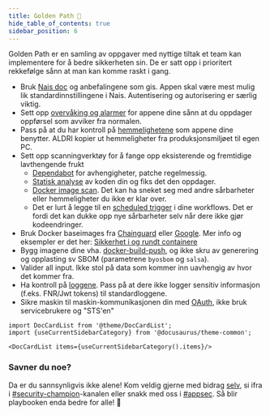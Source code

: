 ```yaml
---
title: Golden Path 📣
hide_table_of_contents: true
sidebar_position: 6
---
```


Golden Path er en samling av oppgaver med nyttige tiltak et team kan implementere for å bedre sikkerheten sin.
De er satt opp i prioritert rekkefølge sånn at man kan komme raskt i gang.

- Bruk [Nais doc](https://doc.nais.io/) og anbefalingene som gis. Appen skal være mest mulig lik standardinnstillingene i Nais. Autentisering og autorisering er særlig viktig.
- Sett opp [overvåking og alarmer](https://doc.nais.io/observability/) for appene dine sånn at du oppdager oppførsel som avviker fra normalen.
- Pass på at du har kontroll på [hemmelighetene](/docs/sikker-utvikling/hemmeligheter) som appene dine benytter. ALDRI kopier ut hemmeligheter fra produksjonsmiljøet til egen PC.
- Sett opp scanningverktøy for å fange opp eksisterende og fremtidige lavthengende frukt
  - [Dependabot](/docs/verktoy/dependabot) for avhengigheter, patche regelmessig.
  - [Statisk analyse](/docs/sikker-utvikling/kodeanalyse) av koden din og fiks det den oppdager.
  - [Docker image scan](/docs/verktoy/trivy). Det kan ha sneket seg med andre sårbarheter eller hemmeligheter du ikke er klar over.
  - Det er lurt å legge til en [scheduled trigger](https://docs.github.com/en/actions/using-workflows/events-that-trigger-workflows#schedule) i dine workflows. Det er fordi det kan dukke opp nye sårbarheter selv når dere ikke gjør kodeendringer.
- Bruk Docker baseimages fra [Chainguard](https://github.com/chainguard-images) eller [Google](https://github.com/GoogleContainerTools/distroless). Mer info og eksempler er det her: [Sikkerhet i og rundt containere](/docs/sikker-utvikling/containere)
- Bygg imagene dine vha. [docker-build-push](https://doc.nais.io/build/), og ikke skru av generering og opplasting sv SBOM (parametrene `byosbom` og `salsa`).
- Valider all input. Ikke stol på data som kommer inn uavhengig av hvor det kommer fra.
- Ha kontroll på [loggene](/docs/sikker-utvikling/logging). Pass på at dere ikke logger sensitiv informasjon (f.eks. FNR/Jwt tokens) til standardloggene.
- Sikre maskin til maskin-kommunikasjonen din med [OAuth](/docs/sikker-utvikling/m2m), ikke bruk servicebrukere og "STS'en"

```mdx-code-block
import DocCardList from '@theme/DocCardList';
import {useCurrentSidebarCategory} from '@docusaurus/theme-common';

<DocCardList items={useCurrentSidebarCategory().items}/>
```

### Savner du noe?

Da er du sannsynligvis ikke alene! Kom veldig gjerne med bidrag [selv](https://github.com/navikt/security-playbook),
si ifra i [#security-champion](https://nav-it.slack.com/archives/CN8N938K1)-kanalen eller snakk med oss i [#appsec](https://nav-it.slack.com/archives/C06P91VN27M).
Så blir playbooken enda bedre for alle! 🥰

